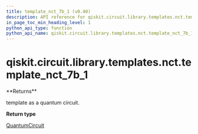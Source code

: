 ```yaml
---
title: template_nct_7b_1 (v0.40)
description: API reference for qiskit.circuit.library.templates.nct.template_nct_7b_1 in qiskit v0.40
in_page_toc_min_heading_level: 1
python_api_type: function
python_api_name: qiskit.circuit.library.templates.nct.template_nct_7b_1
---
```


<span id="qiskit-circuit-library-templates-nct-template-nct-7b-1" />

# qiskit.circuit.library.templates.nct.template\_nct\_7b\_1

<Function id="qiskit.circuit.library.templates.nct.template_nct_7b_1" isDedicatedPage={true} github="https://github.com/qiskit/qiskit/tree/stable/0.23/qiskit/circuit/library/templates/nct/template_nct_7b_1.py" signature="template_nct_7b_1()">
  **Returns**

  template as a quantum circuit.

  **Return type**

  [QuantumCircuit](qiskit.circuit.QuantumCircuit "qiskit.circuit.QuantumCircuit")
</Function>

